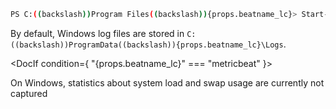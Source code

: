 

```sh
PS C:((backslash))Program Files((backslash)){props.beatname_lc}> Start-Service {props.beatname_lc}
```

By default, Windows log files are stored in `C:((backslash))ProgramData((backslash)){props.beatname_lc}\Logs`.

<DocIf condition={ "{props.beatname_lc}" === "metricbeat" }>

<DocCallOut title="Note">
On Windows, statistics about system load and swap usage are currently
not captured
</DocCallOut>

</DocIf>
